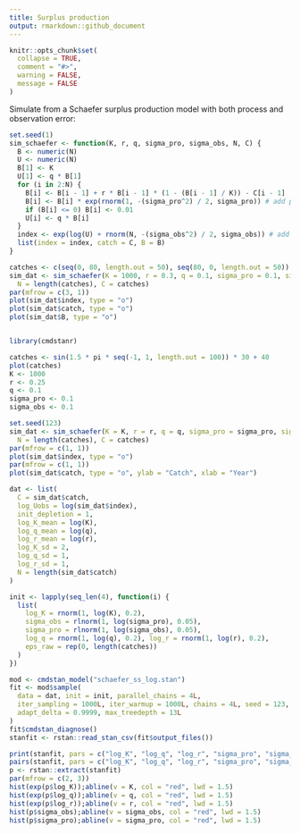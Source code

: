 ```yaml
---
title: Surplus production
output: rmarkdown::github_document
---
```


```r
knitr::opts_chunk$set(
  collapse = TRUE,
  comment = "#>",
  warning = FALSE,
  message = FALSE
)
```

Simulate from a Schaefer surplus production model with both process and observation error:

```r
set.seed(1)
sim_schaefer <- function(K, r, q, sigma_pro, sigma_obs, N, C) {
  B <- numeric(N)
  U <- numeric(N)
  B[1] <- K
  U[1] <- q * B[1]
  for (i in 2:N) {
    B[i] <- B[i - 1] + r * B[i - 1] * (1 - (B[i - 1] / K)) - C[i - 1]
    B[i] <- B[i] * exp(rnorm(1, -(sigma_pro^2) / 2, sigma_pro)) # add process error
    if (B[i] <= 0) B[i] <- 0.01
    U[i] <- q * B[i]
  }
  index <- exp(log(U) + rnorm(N, -(sigma_obs^2) / 2, sigma_obs)) # add observation error
  list(index = index, catch = C, B = B)
}

catches <- c(seq(0, 80, length.out = 50), seq(80, 0, length.out = 50))
sim_dat <- sim_schaefer(K = 1000, r = 0.3, q = 0.1, sigma_pro = 0.1, sigma_obs = 0.2, 
  N = length(catches), C = catches)
par(mfrow = c(3, 1))
plot(sim_dat$index, type = "o")
plot(sim_dat$catch, type = "o")
plot(sim_dat$B, type = "o")
```

```txt
```

```r
library(cmdstanr)

catches <- sin(1.5 * pi * seq(-1, 1, length.out = 100)) * 30 + 40
plot(catches)
K <- 1000
r <- 0.25
q <- 0.1
sigma_pro <- 0.1
sigma_obs <- 0.1

set.seed(123)
sim_dat <- sim_schaefer(K = K, r = r, q = q, sigma_pro = sigma_pro, sigma_obs = sigma_obs,
  N = length(catches), C = catches)
par(mfrow = c(1, 1))
plot(sim_dat$index, type = "o")
par(mfrow = c(1, 1))
plot(sim_dat$catch, type = "o", ylab = "Catch", xlab = "Year")

dat <- list(
  C = sim_dat$catch,
  log_Uobs = log(sim_dat$index),
  init_depletion = 1,
  log_K_mean = log(K),
  log_q_mean = log(q),
  log_r_mean = log(r),
  log_K_sd = 2,
  log_q_sd = 1,
  log_r_sd = 1,
  N = length(sim_dat$catch)
)

init <- lapply(seq_len(4), function(i) {
  list(
    log_K = rnorm(1, log(K), 0.2),
    sigma_obs = rlnorm(1, log(sigma_pro), 0.05),
    sigma_pro = rlnorm(1, log(sigma_obs), 0.05),
    log_q = rnorm(1, log(q), 0.2), log_r = rnorm(1, log(r), 0.2),
    eps_raw = rep(0, length(catches))
  )
})

mod <- cmdstan_model("schaefer_ss_log.stan")
fit <- mod$sample(
  data = dat, init = init, parallel_chains = 4L,
  iter_sampling = 1000L, iter_warmup = 1000L, chains = 4L, seed = 123,
  adapt_delta = 0.9999, max_treedepth = 13L
)
fit$cmdstan_diagnose()
stanfit <- rstan::read_stan_csv(fit$output_files())
```

```r
print(stanfit, pars = c("log_K", "log_q", "log_r", "sigma_pro", "sigma_obs"))
pairs(stanfit, pars = c("log_K", "log_q", "log_r", "sigma_pro", "sigma_obs"))
p <- rstan::extract(stanfit)
par(mfrow = c(2, 3))
hist(exp(p$log_K));abline(v = K, col = "red", lwd = 1.5)
hist(exp(p$log_q));abline(v = q, col = "red", lwd = 1.5)
hist(exp(p$log_r));abline(v = r, col = "red", lwd = 1.5)
hist(p$sigma_obs);abline(v = sigma_obs, col = "red", lwd = 1.5)
hist(p$sigma_pro);abline(v = sigma_pro, col = "red", lwd = 1.5)
```
